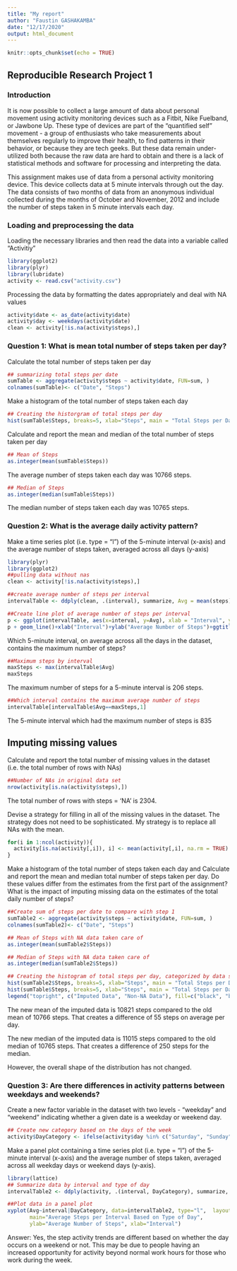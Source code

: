 ```yaml
---
title: "My report"
author: "Faustin GASHAKAMBA"
date: "12/17/2020"
output: html_document
---
```


```r
knitr::opts_chunk$set(echo = TRUE)
```

## Reproducible Research Project 1

### Introduction

It is now possible to collect a large amount of data about personal movement using activity monitoring devices such as a Fitbit, Nike Fuelband, or Jawbone Up. These type of devices are part of the “quantified self” movement - a group of enthusiasts who take measurements about themselves regularly to improve their health, to find patterns in their behavior, or because they are tech geeks. But these data remain under-utilized both because the raw data are hard to obtain and there is a lack of statistical methods and software for processing and interpreting the data.

This assignment makes use of data from a personal activity monitoring device. This device collects data at 5 minute intervals through out the day. The data consists of two months of data from an anonymous individual collected during the months of October and November, 2012 and include the number of steps taken in 5 minute intervals each day.

### Loading and preprocessing the data

Loading the necessary libraries and then read the data into a variable called "Activitiy"

```r
library(ggplot2)
library(plyr)
library(lubridate)
activity <- read.csv("activity.csv")
```

Processing the data by formatting the dates appropriately and deal with NA values

```r
activity$date <- as_date(activity$date)
activity$day <- weekdays(activity$date)
clean <- activity[!is.na(activity$steps),]
```

### Question 1: What is mean total number of steps taken per day?

Calculate the total number of steps taken per day

```r
## summarizing total steps per date
sumTable <- aggregate(activity$steps ~ activity$date, FUN=sum, )
colnames(sumTable)<- c("Date", "Steps")
```

Make a histogram of the total number of steps taken each day

```r
## Creating the historgram of total steps per day
hist(sumTable$Steps, breaks=5, xlab="Steps", main = "Total Steps per Day")
```
Calculate and report the mean and median of the total number of steps taken per day

```r
## Mean of Steps
as.integer(mean(sumTable$Steps))
```
The average number of steps taken each day was 10766 steps.

```r
## Median of Steps
as.integer(median(sumTable$Steps))
```
The median number of steps taken each day was 10765 steps.

### Question 2: What is the average daily activity pattern?

Make a time series plot (i.e. type = “l”) of the 5-minute interval (x-axis) and the average number of steps taken, averaged across all days (y-axis)

```r
library(plyr)
library(ggplot2)
##pulling data without nas
clean <- activity[!is.na(activity$steps),]

##create average number of steps per interval
intervalTable <- ddply(clean, .(interval), summarize, Avg = mean(steps))

##Create line plot of average number of steps per interval
p <- ggplot(intervalTable, aes(x=interval, y=Avg), xlab = "Interval", ylab="Average Number of Steps")
p + geom_line()+xlab("Interval")+ylab("Average Number of Steps")+ggtitle("Average Number of Steps per Interval")
```

Which 5-minute interval, on average across all the days in the dataset, contains the maximum number of steps?

```r
##Maximum steps by interval
maxSteps <- max(intervalTable$Avg)
maxSteps
```

The maximum number of steps for a 5-minute interval is 206 steps.

```r
##Which interval contains the maximum average number of steps
intervalTable[intervalTable$Avg==maxSteps,1]
```
The 5-minute interval which had the maximum number of steps is 835

## Imputing missing values

Calculate and report the total number of missing values in the dataset (i.e. the total number of rows with NAs)

```r
##Number of NAs in original data set
nrow(activity[is.na(activity$steps),])
```
The total number of rows with steps = ‘NA’ is 2304.

Devise a strategy for filling in all of the missing values in the dataset. The strategy does not need to be sophisticated. My strategy is to replace all NAs with the mean.

```r
for(i in 1:ncol(activity)){
  activity[is.na(activity[,i]), i] <- mean(activity[,i], na.rm = TRUE)
}
```

Make a histogram of the total number of steps taken each day and Calculate and report the mean and median total number of steps taken per day. Do these values differ from the estimates from the first part of the assignment? What is the impact of imputing missing data on the estimates of the total daily number of steps?

```r
##Create sum of steps per date to compare with step 1
sumTable2 <- aggregate(activity$steps ~ activity$date, FUN=sum, )
colnames(sumTable2)<- c("Date", "Steps")

## Mean of Steps with NA data taken care of
as.integer(mean(sumTable2$Steps))
```
```r
## Median of Steps with NA data taken care of
as.integer(median(sumTable2$Steps))
```
```r
## Creating the histogram of total steps per day, categorized by data set to show impact
hist(sumTable2$Steps, breaks=5, xlab="Steps", main = "Total Steps per Day with NAs Fixed", col="Black")
hist(sumTable$Steps, breaks=5, xlab="Steps", main = "Total Steps per Day with NAs Fixed", col="Grey", add=T)
legend("topright", c("Imputed Data", "Non-NA Data"), fill=c("black", "blue") )
```

The new mean of the imputed data is 10821 steps compared to the old mean of 10766 steps. That creates a difference of 55 steps on average per day.

The new median of the imputed data is 11015 steps compared to the old median of 10765 steps. That creates a difference of 250 steps for the median.

However, the overall shape of the distribution has not changed.

### Question 3: Are there differences in activity patterns between weekdays and weekends?

Create a new factor variable in the dataset with two levels - “weekday” and “weekend” indicating whether a given date is a weekday or weekend day.

```r
## Create new category based on the days of the week
activity$DayCategory <- ifelse(activity$day %in% c("Saturday", "Sunday"), "Weekend", "Weekday")
```
Make a panel plot containing a time series plot (i.e. type = “l”) of the 5-minute interval (x-axis) and the average number of steps taken, averaged across all weekday days or weekend days (y-axis).

```r
library(lattice) 
## Summarize data by interval and type of day
intervalTable2 <- ddply(activity, .(interval, DayCategory), summarize, Avg = mean(steps))

##Plot data in a panel plot
xyplot(Avg~interval|DayCategory, data=intervalTable2, type="l",  layout = c(1,2),
       main="Average Steps per Interval Based on Type of Day", 
       ylab="Average Number of Steps", xlab="Interval")
```

Answer: Yes, the step activity trends are different based on whether the day occurs on a weekend or not. This may be due to people having an increased opportunity for activity beyond normal work hours for those who work during the week.

